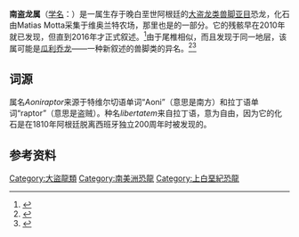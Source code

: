 {{Automatic taxobox
| taxon = Aoniraptor
| fossil_range = 晚[[白垩纪|白垩纪]]，{{fossilrange|96|91}}
| authority = Motta ''et al.'', 2016
| type_species = '''自由南盗龙<br>''Aoniraptor libertatem'''''
| type_species_authority = Motta ''et al.'', 2016
}}

'''南盗龙属'''（[[学名|学名]]：{{lang|la|''Aoniraptor''}}）是一属生存于晚白垩世阿根廷的[[大盗龙类|大盗龙类]][[兽脚亚目|兽脚亚目]]恐龙，化石由Matias Motta采集于维奥兰特农场，那里也是{{link-en|乌因库尔组|Huincul Formation}}的一部分。它的残骸早在2010年就已发现，但直到2016年才正式叙述。<ref name="Aoniraptor">{{Cite journal |last=Motta |first=Matías J. |last2=Aranciaga Rolando |first2=Alexis M. |last3=Rozadilla |first3=Sebastián |last4=Agnolín |first4=Federico E. |last5=Chimento |first5=Nicolás R. |last6=Egli |first6=Federico Brissón |last7=Novas |first7=Fernando E. |date=June 2016 |title=New theropod fauna from the Upper Cretaceous (Huincul Formation) of northwestern Patagonia, Argentina |url=https://www.researchgate.net/publication/304013683 |journal=New Mexico Museum of Natural History and Science Bulletin |volume=71 |pages=231–253 |via=ResearchGate}}</ref>由于尾椎相似，而且发现于同一地层，该属可能是[[瓜利乔龙|瓜利乔龙]]――一种新叙述的兽脚类的异名。<ref>{{cite web|last1=Mortimer|first1=Mickey|title=Is Gualicho Aoniraptor?|url=http://theropoddatabase.blogspot.com/2016/07/is-gualicho-aoniraptor.html|website=The Theropod Database Blog|accessdate=July 14, 2016|date=2016-07-13|archive-date=2020-07-26|archive-url=https://web.archive.org/web/20200726070833/http://theropoddatabase.blogspot.com/2016/07/is-gualicho-aoniraptor.html|dead-url=no}}</ref><ref>{{cite web|last1=Cau|first1=Andrea|title=Nuovi resti di Aoniraptor? Ehm... Benvenuto Gualicho!|url=http://theropoda.blogspot.com/2016/07/nuovi-resti-di-aoniraptor-ehm-benvenuto.html|website=Theropoda|accessdate=July 14, 2016|archive-date=2020-07-26|archive-url=https://web.archive.org/web/20200726064804/http://theropoda.blogspot.com/2016/07/nuovi-resti-di-aoniraptor-ehm-benvenuto.html|dead-url=no}}</ref>

== 词源 ==
属名''Aoniraptor''来源于特维尔切语单词“Aoni”（意思是南方）和拉丁语单词“raptor”（意思是盗贼）。种名''libertatem''来自拉丁语，意为自由，因为它的化石是在1810年阿根廷脱离西班牙独立200周年时被发现的。

== 参考资料 ==
{{Reflist}}
{{Theropoda|A.}}
{{Taxonbar|from=Q24705122}}
[[Category:大盜龍類|Category:大盜龍類]]
[[Category:南美洲恐龍|Category:南美洲恐龍]]
[[Category:上白堊紀恐龍|Category:上白堊紀恐龍]]